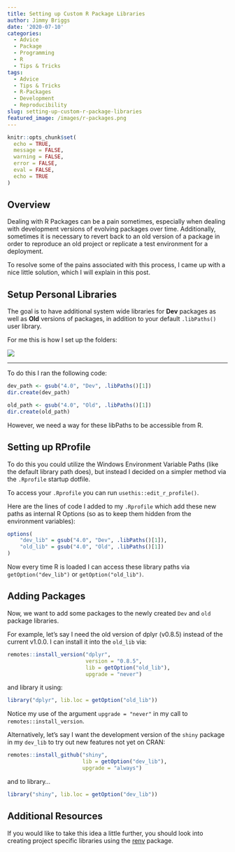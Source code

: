 ```yaml
---
title: Setting up Custom R Package Libraries
author: Jimmy Briggs
date: '2020-07-10'
categories:
  - Advice
  - Package
  - Programming
  - R
  - Tips & Tricks
tags:
  - Advice
  - Tips & Tricks
  - R-Packages
  - Development
  - Reproducibility
slug: setting-up-custom-r-package-libraries
featured_image: /images/r-packages.png
---
```


```r
knitr::opts_chunk$set(
  echo = TRUE,
  message = FALSE,
  warning = FALSE,
  error = FALSE,
  eval = FALSE,
  echo = TRUE
)
```

## Overview

Dealing with R Packages can be a pain sometimes, especially when dealing with 
development versions of evolving packages over time. Additionally, sometimes it 
is necessary to revert back to an old version of a package in order to reproduce 
an old project or replicate a test environment for a deployment.  

To resolve some of the pains associated with this process, I came up with a 
nice little solution, which I will explain in this post.  

## Setup Personal Libraries

The goal is to have additional system wide libraries for **Dev** packages as well 
as **Old** versions of packages, in addition to your default `.libPaths()` user 
library.

For me this is how I set up the folders:

![](/post/2020-07-10-setting-up-custom-r-package-libraries.en_files/dirs.png)

***

To do this I ran the following code:

```r
dev_path <- gsub("4.0", "Dev", .libPaths()[1])
dir.create(dev_path)

old_path <- gsub("4.0", "Old", .libPaths()[1])
dir.create(old_path)
```

However, we need a way for these libPaths to be accessible from R. 

## Setting up RProfile

To do this you could utilize the Windows Environment Variable Paths 
(like the default library path does), but instead I decided on a simpler 
method via the `.Rprofile` startup dotfile. 

To access your `.Rprofile` you can run `usethis::edit_r_profile()`.

Here are the lines of code I added to my `.Rprofile` which add these new paths as 
internal R Options (so as to keep them hidden from the environment variables):

```r
options(
    "dev_lib" = gsub("4.0", "Dev", .libPaths()[1]),
    "old_lib" = gsub("4.0", "Old", .libPaths()[1])
)
```


Now every time R is loaded I can access these library paths via 
`getOption("dev_lib")` or `getOption("old_lib")`. 

## Adding Packages

Now, we want to add some packages to the newly created `Dev` and `old` package 
libraries.

For example, let's say I need the old version of dplyr (v0.8.5) instead of the 
current v1.0.0. I can install it into the `old_lib` via:  

```r
remotes::install_version("dplyr", 
                         version = "0.8.5",
                         lib = getOption("old_lib"),
                         upgrade = "never")
```

and library it using:

```r
library("dplyr", lib.loc = getOption("old_lib"))
```

Notice my use of the argument `upgrade = "never"` in my call to `remotes::install_version`.

Alternatively, let's say I want the development version of the `shiny` package in 
my `dev_lib` to try out new features not yet on CRAN:  

```r
remotes::install_github("shiny", 
                        lib = getOption("dev_lib"), 
                        upgrade = "always")
```

and to library...

```r
library("shiny", lib.loc = getOption("dev_lib"))
```


## Additional Resources

If you would like to take this idea a little further, you should look into creating 
project specific libraries using the [renv](https://github.com/rstudio/renv) package. 
